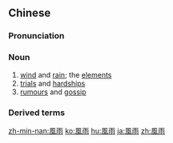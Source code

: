 {{also|风雨}}
==Chinese==
{{zh-forms|s=风雨}}

===Pronunciation===
{{zh-pron
|m=fēngyǔ
|c=fung1 jyu5
|h=pfs=fûng-yí
|mn=hong-hō͘/hong-ú
|cat=n
}}

===Noun===
{{zh-noun}}

# [[wind]] and [[rain]]; the [[elements]]
# [[trials]] and [[hardships]]
# [[rumour]]s and [[gossip]]

===Derived terms===
{{zh-der|暴風雨|風風雨雨|風雨交加|風雨飄搖|風雨如晦|風雨如磐|風雨同舟|風雨無阻}}

[[zh-min-nan:風雨]]
[[ko:風雨]]
[[hu:風雨]]
[[ja:風雨]]
[[zh:風雨]]